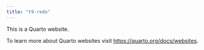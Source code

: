 ```yaml
---
title: "t9-redo"
---
```


This is a Quarto website.

To learn more about Quarto websites visit <https://quarto.org/docs/websites>.
